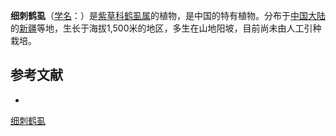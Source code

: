 {{Speciesbox
| name = 细刺鹤虱
| status = 
| status_system = 
| image =
| genus = Lappula
| species = tenuis
| authority = (Ledeb.) Gurke
}}

'''细刺鹤虱'''（[[学名|学名]]：{{lang|la|''Lappula tenuis''}}）是[[紫草科|紫草科]][[鹤虱属|鹤虱属]]的植物，是中国的特有植物。分布于[[中国大陆|中国大陆]]的[[新疆|新疆]]等地，生长于海拔1,500米的地区，多生在山地阳坡，目前尚未由人工引种栽培。

== 参考文献 ==
<div class="references-small">
* {{cite web| url =http://www.bioinfo.cn/db05/KmzwSpecies.php?action=view&id=1481| title =细刺鹤虱| work =《中国高等植物数据库全库》| publisher =中国科学院微生物研究所| author =昆明植物研究所| accessdate =2009-02-22| deadurl =yes| archiveurl =https://web.archive.org/web/20160305035526/http://www.bioinfo.cn/db05/KmzwSpecies.php?action=view&id=1481| archivedate =2016-03-05}}
</div>
{{Taxonbar|from=Q15225520}}

[[Category:鹤虱属|细刺鹤虱]]


{{植物小作品}}